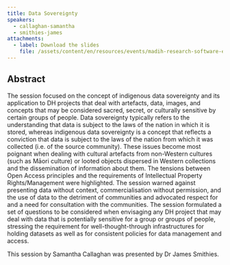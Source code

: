 ```yaml
---
title: Data Sovereignty
speakers:
  - callaghan-samantha
  - smithies-james
attachments:
  - label: Download the slides
    file: /assets/content/en/resources/events/madih-research-software-engineering-training/sessions/8/4.2-Data_Sovereignty.pdf
---
```

## Abstract

The session focused on the concept of indigenous data sovereignty and its application to DH projects that deal with artefacts, data, images, and concepts that may be considered sacred, secret, or culturally sensitive by certain groups of people. Data sovereignty typically refers to the understanding that data is subject to the laws of the nation in which it is stored, whereas indigenous data sovereignty is a concept that reflects a conviction that data is subject to the laws of the nation from which it was collected (i.e. of the source community). These issues become most poignant when dealing with cultural artefacts from non-Western cultures (such as Māori culture) or looted objects dispersed in Western collections and the dissemination of information about them. The tensions between Open Access principles and the requirements of Intellectual Property Rights/Management were highlighted. The session warned against presenting data without context, commercialisation without permission, and the use of data to the detriment of communities and advocated respect for and a need for consultation with the communities. The session formulated a set of questions to be considered when envisaging any DH project that may deal with data that is potentially sensitive for a group or groups of people, stressing the requirement for well-thought-through infrastructures for holding datasets as well as for consistent policies for data management and access.

This session by Samantha Callaghan was presented by Dr James Smithies.

